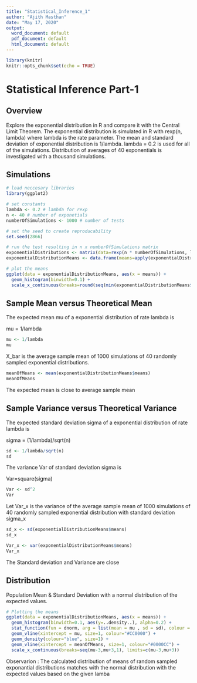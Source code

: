 ```yaml
---
title: "Statistical_Inference_1"
author: "Ajith Masthan"
date: "May 17, 2020"
output:
  word_document: default
  pdf_document: default
  html_document: default
---
```


```r
library(knitr)
knitr::opts_chunk$set(echo = TRUE)
```

# Statistical Inference Part-1

## Overview
Explore the exponential distribution in R and compare it with the Central Limit Theorem. 
The exponential distribution is simulated in R with rexp(n, lambda) where lambda is the rate parameter. 
The mean and standard deviation of exponential distribution is 1/lambda. 
lambda = 0.2 is used for all of the simulations. 
Distribution of averages of 40 exponentials is investigated with a thousand simulations. 


## Simulations

```r
# load neccesary libraries
library(ggplot2)

# set constants
lambda <- 0.2 # lambda for rexp
n <- 40 # number of exponetials
numberOfSimulations <- 1000 # number of tests

# set the seed to create reproducability
set.seed(2866)

# run the test resulting in n x numberOfSimulations matrix
exponentialDistributions <- matrix(data=rexp(n * numberOfSimulations, lambda), nrow=numberOfSimulations)
exponentialDistributionMeans <- data.frame(means=apply(exponentialDistributions, 1, mean))
```

```r
# plot the means
ggplot(data = exponentialDistributionMeans, aes(x = means)) + 
  geom_histogram(binwidth=0.1) +   
  scale_x_continuous(breaks=round(seq(min(exponentialDistributionMeans$means), max(exponentialDistributionMeans$means), by=1)))
```

## Sample Mean versus Theoretical Mean

The expected mean mu of a exponential distribution of rate lambda is 

mu = 1/lambda

```r
mu <- 1/lambda
mu
```

X_bar is the average sample mean of 1000 simulations of 40 randomly sampled exponential distributions.

```r
meanOfMeans <- mean(exponentialDistributionMeans$means)
meanOfMeans
```

The expected mean is close to average sample mean


## Sample Variance versus Theoretical Variance

The expected standard deviation sigma of a exponential distribution of rate lambda is 

sigma = (1/lambda)/sqrt(n)



```r
sd <- 1/lambda/sqrt(n)
sd
```

The variance Var of standard deviation sigma is

Var=square(sigma)

```r
Var <- sd^2
Var
```

Let Var_x is the variance of the average sample mean of 1000 simulations of 40 randomly sampled exponential distribution with standard deviation sigma_x
```r
sd_x <- sd(exponentialDistributionMeans$means)
sd_x

Var_x <- var(exponentialDistributionMeans$means)
Var_x
```

The Standard deviation and Variance are close

## Distribution

Population Mean & Standard Deviation with a normal distribution of the expected values. 

```r
# Plotting the means
ggplot(data = exponentialDistributionMeans, aes(x = means)) + 
  geom_histogram(binwidth=0.1, aes(y=..density..), alpha=0.2) + 
  stat_function(fun = dnorm, arg = list(mean = mu , sd = sd), colour = "red", size=1) + 
  geom_vline(xintercept = mu, size=1, colour="#CC0000") + 
  geom_density(colour="blue", size=1) +
  geom_vline(xintercept = meanOfMeans, size=1, colour="#0000CC") + 
  scale_x_continuous(breaks=seq(mu-3,mu+3,1), limits=c(mu-3,mu+3)) 
```

Observarion : The calculated distribution of means of random sampled exponantial distributions matches with the normal distribution with the expected values based on the given lamba
